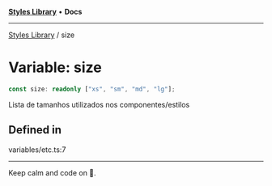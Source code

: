 
<Meta title="Libs/Styles/variables/size" />



[**Styles Library**](/?path=/docs/libs-styles-overview--page) • **Docs**

***

[Styles Library](/?path=/docs/libs-styles-overview--page) / size

# Variable: size

```ts
const size: readonly ["xs", "sm", "md", "lg"];
```

Lista de tamanhos utilizados nos componentes/estilos

## Defined in

variables/etc.ts:7


***

Keep calm and code on 🤘.